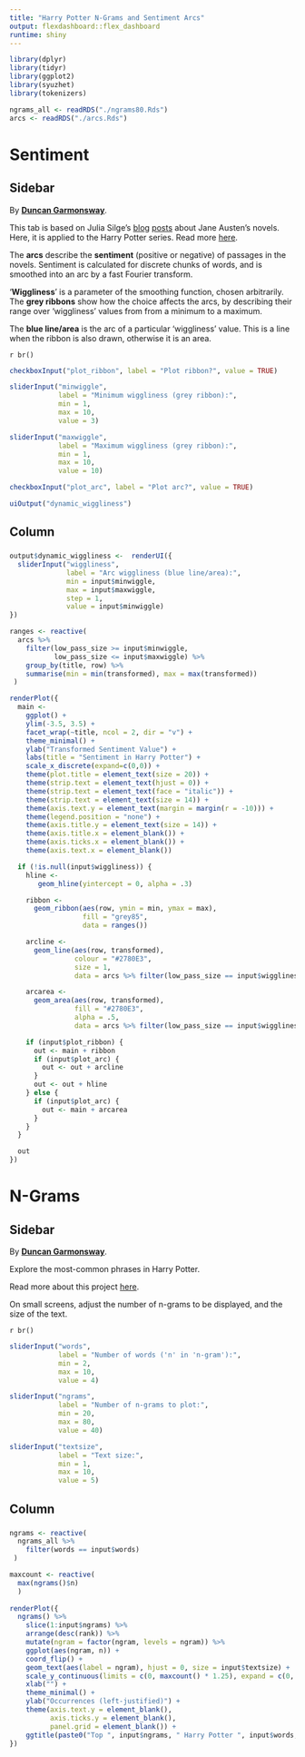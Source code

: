 ```yaml
---
title: "Harry Potter N-Grams and Sentiment Arcs"
output: flexdashboard::flex_dashboard
runtime: shiny
---
```


```r
library(dplyr)
library(tidyr)
library(ggplot2)
library(syuzhet)
library(tokenizers)

ngrams_all <- readRDS("./ngrams80.Rds")
arcs <- readRDS("./arcs.Rds")
```

Sentiment
=======================================================================

Sidebar {.sidebar data-width=275}
-----------------------------------------------------------------------

By [**Duncan Garmonsway**](http://nacnudus.github.io/crossprod/).

This tab is based on Julia Silge's
[blog](http://juliasilge.com/blog/If-I-Loved-NLP-Less/)
[posts](http://juliasilge.com/blog/Life-Changing-Magic/) about Jane Austen's
novels.  Here, it is applied to the Harry Potter series.  Read more
[here](http://nacnudus.github.io/crossprod/harry-potter-and-the-n-grams-of-sentiment).

The **arcs** describe the **sentiment** (positive or negative) of passages in the
novels.  Sentiment is calculated for discrete chunks of words, and is smoothed
into an arc by a fast Fourier transform.

'**Wiggliness**' is a parameter of the smoothing function, chosen
arbitrarily.  The **grey ribbons** show how the choice affects the arcs, by
describing their range over 'wiggliness' values from from a minimum to a
maximum.

The **blue line/area** is the arc of a particular 'wiggliness' value.  This
is a line when the ribbon is also drawn, otherwise it is an area.

`r br()`

```r
checkboxInput("plot_ribbon", label = "Plot ribbon?", value = TRUE)

sliderInput("minwiggle",
            label = "Minimum wiggliness (grey ribbon):",
            min = 1,
            max = 10,
            value = 3)

sliderInput("maxwiggle",
            label = "Maximum wiggliness (grey ribbon):",
            min = 1,
            max = 10,
            value = 10)

checkboxInput("plot_arc", label = "Plot arc?", value = TRUE)

uiOutput("dynamic_wiggliness")
```

Column
-----------------------------------------------------------------------

### 

```r
output$dynamic_wiggliness <-  renderUI({
  sliderInput("wiggliness",
              label = "Arc wiggliness (blue line/area):",
              min = input$minwiggle,
              max = input$maxwiggle,
              step = 1,
              value = input$minwiggle)
})

ranges <- reactive(
  arcs %>%
    filter(low_pass_size >= input$minwiggle,
           low_pass_size <= input$maxwiggle) %>%
    group_by(title, row) %>%
    summarise(min = min(transformed), max = max(transformed))
 )

renderPlot({
  main <- 
    ggplot() +
    ylim(-3.5, 3.5) +
    facet_wrap(~title, ncol = 2, dir = "v") +
    theme_minimal() +
    ylab("Transformed Sentiment Value") +
    labs(title = "Sentiment in Harry Potter") +
    scale_x_discrete(expand=c(0,0)) +
    theme(plot.title = element_text(size = 20)) +
    theme(strip.text = element_text(hjust = 0)) +
    theme(strip.text = element_text(face = "italic")) +
    theme(strip.text = element_text(size = 14)) +
    theme(axis.text.y = element_text(margin = margin(r = -10))) +
    theme(legend.position = "none") +
    theme(axis.title.y = element_text(size = 14)) +
    theme(axis.title.x = element_blank()) +
    theme(axis.ticks.x = element_blank()) +
    theme(axis.text.x = element_blank())

  if (!is.null(input$wiggliness)) {
    hline <- 
       geom_hline(yintercept = 0, alpha = .3)

    ribbon <- 
      geom_ribbon(aes(row, ymin = min, ymax = max),
                  fill = "grey85",
                  data = ranges())

    arcline <- 
      geom_line(aes(row, transformed),
                colour = "#2780E3",
                size = 1,
                data = arcs %>% filter(low_pass_size == input$wiggliness))

    arcarea <- 
      geom_area(aes(row, transformed),
                fill = "#2780E3",
                alpha = .5,
                data = arcs %>% filter(low_pass_size == input$wiggliness))

    if (input$plot_ribbon) {
      out <- main + ribbon
      if (input$plot_arc) {
        out <- out + arcline
      }
      out <- out + hline
    } else {
      if (input$plot_arc) {
        out <- main + arcarea
      }
    }
  }

  out
})
```

N-Grams
=======================================================================

Sidebar {.sidebar data-width=275}
-----------------------------------------------------------------------

By [**Duncan Garmonsway**](http://nacnudus.github.io/crossprod/).

Explore the most-common phrases in Harry Potter.

Read more about this project
[here](http://nacnudus.github.io/crossprod/harry-potter-and-the-n-grams-of-sentiment).

On small screens, adjust the number of n-grams to be displayed, and the size of
the text.

`r br()`

```r
sliderInput("words",
            label = "Number of words ('n' in 'n-gram'):",
            min = 2,
            max = 10,
            value = 4)

sliderInput("ngrams",
            label = "Number of n-grams to plot:",
            min = 20,
            max = 80,
            value = 40)

sliderInput("textsize",
            label = "Text size:",
            min = 1,
            max = 10,
            value = 5)
```

Column 
-----------------------------------------------------------------------

###

```r
ngrams <- reactive(
  ngrams_all %>%
    filter(words == input$words)
 )

maxcount <- reactive(
  max(ngrams()$n)
  )
   
renderPlot({
  ngrams() %>%
    slice(1:input$ngrams) %>% 
    arrange(desc(rank)) %>%
    mutate(ngram = factor(ngram, levels = ngram)) %>%
    ggplot(aes(ngram, n)) +
    coord_flip() +
    geom_text(aes(label = ngram), hjust = 0, size = input$textsize) + 
    scale_y_continuous(limits = c(0, maxcount() * 1.25), expand = c(0, 0)) +
    xlab("") +
    theme_minimal() +
    ylab("Occurrences (left-justified)") +
    theme(axis.text.y = element_blank(),
          axis.ticks.y = element_blank(),
          panel.grid = element_blank()) +
    ggtitle(paste0("Top ", input$ngrams, " Harry Potter ", input$words, "-Grams"))
})
```
